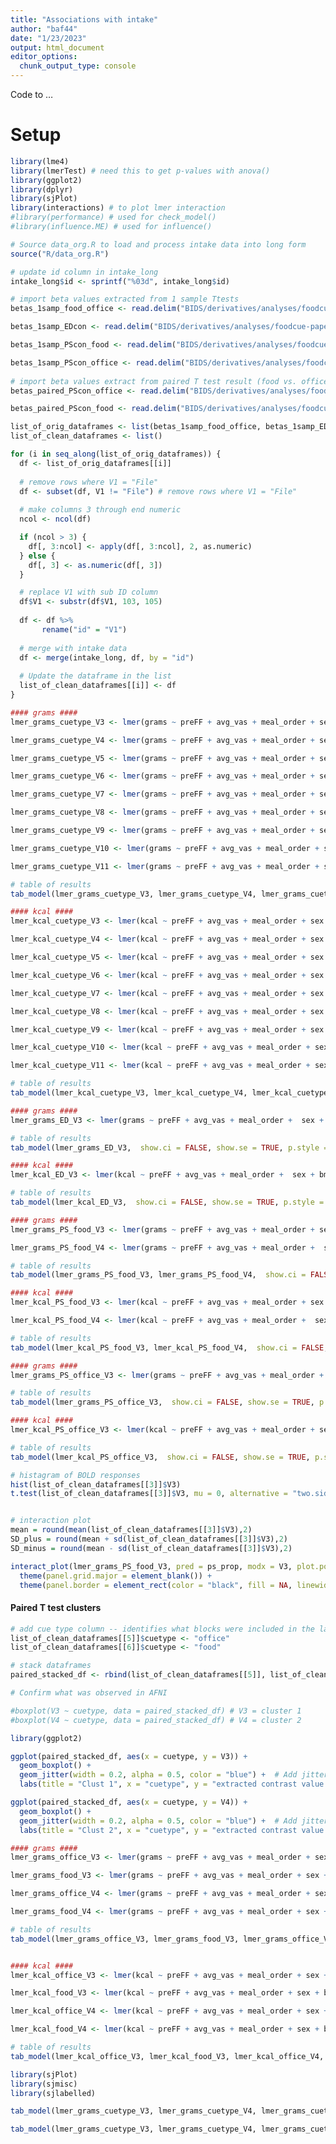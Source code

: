 ```yaml
---
title: "Associations with intake"
author: "baf44"
date: "1/23/2023"
output: html_document
editor_options: 
  chunk_output_type: console
---
```


Code to ...

# Setup

```r
library(lme4)
library(lmerTest) # need this to get p-values with anova()
library(ggplot2)
library(dplyr)
library(sjPlot)
library(interactions) # to plot lmer interaction
#library(performance) # used for check_model()
#library(influence.ME) # used for influence()

# Source data_org.R to load and process intake data into long form
source("R/data_org.R")

# update id column in intake_long
intake_long$id <- sprintf("%03d", intake_long$id)

# import beta values extracted from 1 sample Ttests
betas_1samp_food_office <- read.delim("BIDS/derivatives/analyses/foodcue-paper1/level2/1sampleT/ped_fd-0.9_b20_3runs_noGSR_03-21-23/betas_clust_mask_1samp_Food-Office.txt", header=FALSE)

betas_1samp_EDcon <- read.delim("BIDS/derivatives/analyses/foodcue-paper1/level2/1sampleT/ped_fd-0.9_b20_3runs_noGSR_03-21-23/betas_clust_mask_1samp_High-Low_allPS.txt", header=FALSE)

betas_1samp_PScon_food <- read.delim("BIDS/derivatives/analyses/foodcue-paper1/level2/1sampleT/ped_fd-0.9_b20_3runs_noGSR_03-21-23/betas_clust_mask_1samp_Large-Small_allED.txt", header=FALSE)

betas_1samp_PScon_office <- read.delim("BIDS/derivatives/analyses/foodcue-paper1/level2/1sampleT/ped_fd-0.9_b20_3runs_noGSR_03-21-23/betas_clust_mask_1samp_OfficeLarge-Small.txt", header=FALSE)
 
# import beta values extract from paired T test result (food vs. office, PS contrast)
betas_paired_PScon_office <- read.delim("BIDS/derivatives/analyses/foodcue-paper1/level2/2sample-pairedT/ped_fd-0.9_b20_3runs_noGSR_03-24-23/betas_clust_mask_pairedT_cuetype_OfficeLarge-Small.txt", header=FALSE)

betas_paired_PScon_food <- read.delim("BIDS/derivatives/analyses/foodcue-paper1/level2/2sample-pairedT/ped_fd-0.9_b20_3runs_noGSR_03-24-23/betas_clust_mask_pairedT_cuetype_Large-Small_allED.txt", header=FALSE)

```

```r

list_of_orig_dataframes <- list(betas_1samp_food_office, betas_1samp_EDcon, betas_1samp_PScon_food, betas_1samp_PScon_office, betas_paired_PScon_office, betas_paired_PScon_food)
list_of_clean_dataframes <- list()

for (i in seq_along(list_of_orig_dataframes)) {
  df <- list_of_orig_dataframes[[i]]
  
  # remove rows where V1 = "File"
  df <- subset(df, V1 != "File") # remove rows where V1 = "File"
  
  # make columns 3 through end numeric
  ncol <- ncol(df)

  if (ncol > 3) {
    df[, 3:ncol] <- apply(df[, 3:ncol], 2, as.numeric)
  } else {
    df[, 3] <- as.numeric(df[, 3])
  }

  # replace V1 with sub ID column
  df$V1 <- substr(df$V1, 103, 105)
  
  df <- df %>% 
       rename("id" = "V1")
  
  # merge with intake data
  df <- merge(intake_long, df, by = "id")
  
  # Update the dataframe in the list
  list_of_clean_dataframes[[i]] <- df
}

```

```r

#### grams ####
lmer_grams_cuetype_V3 <- lmer(grams ~ preFF + avg_vas + meal_order + sex + bmi + ps_prop*V3 + (1 | id), data = list_of_clean_dataframes[[1]])

lmer_grams_cuetype_V4 <- lmer(grams ~ preFF + avg_vas + meal_order + sex + bmi + ps_prop*V4 + (1 | id), data = list_of_clean_dataframes[[1]])

lmer_grams_cuetype_V5 <- lmer(grams ~ preFF + avg_vas + meal_order + sex + bmi + ps_prop*V5 + (1 | id), data = list_of_clean_dataframes[[1]])

lmer_grams_cuetype_V6 <- lmer(grams ~ preFF + avg_vas + meal_order + sex + bmi + ps_prop*V6 + (1 | id), data = list_of_clean_dataframes[[1]])

lmer_grams_cuetype_V7 <- lmer(grams ~ preFF + avg_vas + meal_order + sex + bmi + ps_prop*V7 + (1 | id), data = list_of_clean_dataframes[[1]])

lmer_grams_cuetype_V8 <- lmer(grams ~ preFF + avg_vas + meal_order + sex + bmi + ps_prop*V8 + (1 | id), data = list_of_clean_dataframes[[1]])

lmer_grams_cuetype_V9 <- lmer(grams ~ preFF + avg_vas + meal_order + sex + bmi + ps_prop*V9 + (1 | id), data = list_of_clean_dataframes[[1]])

lmer_grams_cuetype_V10 <- lmer(grams ~ preFF + avg_vas + meal_order + sex + bmi + ps_prop*V10 + (1 | id), data = list_of_clean_dataframes[[1]])

lmer_grams_cuetype_V11 <- lmer(grams ~ preFF + avg_vas + meal_order + sex + bmi + ps_prop*V11 + (1 | id), data = list_of_clean_dataframes[[1]])

# table of results
tab_model(lmer_grams_cuetype_V3, lmer_grams_cuetype_V4, lmer_grams_cuetype_V5, lmer_grams_cuetype_V6, lmer_grams_cuetype_V7, lmer_grams_cuetype_V8, lmer_grams_cuetype_V9, lmer_grams_cuetype_V10, lmer_grams_cuetype_V11, show.ci = FALSE, show.se = TRUE, p.style = c("stars"), collapse.se = TRUE)

#### kcal ####
lmer_kcal_cuetype_V3 <- lmer(kcal ~ preFF + avg_vas + meal_order + sex + bmi + ps_prop*V3 + (1 | id), data = list_of_clean_dataframes[[1]])

lmer_kcal_cuetype_V4 <- lmer(kcal ~ preFF + avg_vas + meal_order + sex + bmi + ps_prop*V4 + (1 | id), data = list_of_clean_dataframes[[1]])

lmer_kcal_cuetype_V5 <- lmer(kcal ~ preFF + avg_vas + meal_order + sex + bmi + ps_prop*V5 + (1 | id), data = list_of_clean_dataframes[[1]])

lmer_kcal_cuetype_V6 <- lmer(kcal ~ preFF + avg_vas + meal_order + sex + bmi + ps_prop*V6 + (1 | id), data = list_of_clean_dataframes[[1]])

lmer_kcal_cuetype_V7 <- lmer(kcal ~ preFF + avg_vas + meal_order + sex + bmi + ps_prop*V7 + (1 | id), data = list_of_clean_dataframes[[1]])

lmer_kcal_cuetype_V8 <- lmer(kcal ~ preFF + avg_vas + meal_order + sex + bmi + ps_prop*V8 + (1 | id), data = list_of_clean_dataframes[[1]])

lmer_kcal_cuetype_V9 <- lmer(kcal ~ preFF + avg_vas + meal_order + sex + bmi + ps_prop*V9 + (1 | id), data = list_of_clean_dataframes[[1]])

lmer_kcal_cuetype_V10 <- lmer(kcal ~ preFF + avg_vas + meal_order + sex + bmi + ps_prop*V10 + (1 | id), data = list_of_clean_dataframes[[1]])

lmer_kcal_cuetype_V11 <- lmer(kcal ~ preFF + avg_vas + meal_order + sex + bmi + ps_prop*V11 + (1 | id), data = list_of_clean_dataframes[[1]])

# table of results
tab_model(lmer_kcal_cuetype_V3, lmer_kcal_cuetype_V4, lmer_kcal_cuetype_V5, lmer_kcal_cuetype_V6, lmer_kcal_cuetype_V7, lmer_kcal_cuetype_V8, lmer_kcal_cuetype_V9, lmer_kcal_cuetype_V10, lmer_kcal_cuetype_V11, show.ci = FALSE, show.se = TRUE, p.style = c("stars"), collapse.se = TRUE)

```


```r

#### grams ####
lmer_grams_ED_V3 <- lmer(grams ~ preFF + avg_vas + meal_order +  sex + bmi + ps_prop*V3 + (1 | id), data = list_of_clean_dataframes[[2]])

# table of results
tab_model(lmer_grams_ED_V3,  show.ci = FALSE, show.se = TRUE, p.style = c("stars"), collapse.se = TRUE)

#### kcal ####
lmer_kcal_ED_V3 <- lmer(kcal ~ preFF + avg_vas + meal_order +  sex + bmi + ps_prop*V3 + (1 | id), data = list_of_clean_dataframes[[2]])

# table of results
tab_model(lmer_kcal_ED_V3,  show.ci = FALSE, show.se = TRUE, p.style = c("stars"), collapse.se = TRUE)

```

```r

#### grams ####
lmer_grams_PS_food_V3 <- lmer(grams ~ preFF + avg_vas + meal_order + sex + bmi + ps_prop*V3 + (1 | id), data = list_of_clean_dataframes[[3]])

lmer_grams_PS_food_V4 <- lmer(grams ~ preFF + avg_vas + meal_order +  sex + bmi + ps_prop*V4 + (1 | id), data = list_of_clean_dataframes[[3]])

# table of results
tab_model(lmer_grams_PS_food_V3, lmer_grams_PS_food_V4,  show.ci = FALSE, show.se = TRUE, p.style = c("stars"), collapse.se = TRUE)

#### kcal ####
lmer_kcal_PS_food_V3 <- lmer(kcal ~ preFF + avg_vas + meal_order + sex + bmi + ps_prop*V3 + (1 | id), data = list_of_clean_dataframes[[3]])

lmer_kcal_PS_food_V4 <- lmer(kcal ~ preFF + avg_vas + meal_order +  sex + bmi + ps_prop*V4 + (1 | id), data = list_of_clean_dataframes[[3]])

# table of results
tab_model(lmer_kcal_PS_food_V3, lmer_kcal_PS_food_V4,  show.ci = FALSE, show.se = TRUE, p.style = c("stars"), collapse.se = TRUE)

```

```r

#### grams ####
lmer_grams_PS_office_V3 <- lmer(grams ~ preFF + avg_vas + meal_order + sex + bmi + ps_prop*V3 + (1 | id), data = list_of_clean_dataframes[[4]])

# table of results
tab_model(lmer_grams_PS_office_V3,  show.ci = FALSE, show.se = TRUE, p.style = c("stars"), collapse.se = TRUE)

#### kcal ####
lmer_kcal_PS_office_V3 <- lmer(kcal ~ preFF + avg_vas + meal_order + sex + bmi + ps_prop*V3 + (1 | id), data = list_of_clean_dataframes[[4]])

# table of results
tab_model(lmer_kcal_PS_office_V3,  show.ci = FALSE, show.se = TRUE, p.style = c("stars"), collapse.se = TRUE)

```


```r

# histagram of BOLD responses 
hist(list_of_clean_dataframes[[3]]$V3)
t.test(list_of_clean_dataframes[[3]]$V3, mu = 0, alternative = "two.sided")


# interaction plot
mean = round(mean(list_of_clean_dataframes[[3]]$V3),2)
SD_plus = round(mean + sd(list_of_clean_dataframes[[3]]$V3),2)
SD_minus = round(mean - sd(list_of_clean_dataframes[[3]]$V3),2)

interact_plot(lmer_grams_PS_food_V3, pred = ps_prop, modx = V3, plot.points = TRUE, modx.values = c(SD_minus, mean, SD_plus), line.thickness = 2) + 
  theme(panel.grid.major = element_blank()) + 
  theme(panel.border = element_rect(color = "black", fill = NA, linewidth = .5))
```

#### Paired T test clusters ####
```r

# add cue type column -- identifies what blocks were included in the large-small contrast
list_of_clean_dataframes[[5]]$cuetype <- "office"
list_of_clean_dataframes[[6]]$cuetype <- "food"

# stack dataframes
paired_stacked_df <- rbind(list_of_clean_dataframes[[5]], list_of_clean_dataframes[[6]])

```

```r
# Confirm what was observed in AFNI

#boxplot(V3 ~ cuetype, data = paired_stacked_df) # V3 = cluster 1 
#boxplot(V4 ~ cuetype, data = paired_stacked_df) # V4 = cluster 2 

library(ggplot2)

ggplot(paired_stacked_df, aes(x = cuetype, y = V3)) +
  geom_boxplot() +
  geom_jitter(width = 0.2, alpha = 0.5, color = "blue") +  # Add jittered points
  labs(title = "Clust 1", x = "cuetype", y = "extracted contrast value (large - small)")

ggplot(paired_stacked_df, aes(x = cuetype, y = V4)) +
  geom_boxplot() +
  geom_jitter(width = 0.2, alpha = 0.5, color = "blue") +  # Add jittered points
  labs(title = "Clust 2", x = "cuetype", y = "extracted contrast value (large - small)")

```

```r
#### grams ####
lmer_grams_office_V3 <- lmer(grams ~ preFF + avg_vas + meal_order + sex + bmi + ps_prop*V3 + (1 | id), data = list_of_clean_dataframes[[5]])

lmer_grams_food_V3 <- lmer(grams ~ preFF + avg_vas + meal_order + sex + bmi + ps_prop*V3 + (1 | id), data = list_of_clean_dataframes[[6]])

lmer_grams_office_V4 <- lmer(grams ~ preFF + avg_vas + meal_order + sex + bmi + ps_prop*V4 + (1 | id), data = list_of_clean_dataframes[[5]])

lmer_grams_food_V4 <- lmer(grams ~ preFF + avg_vas + meal_order + sex + bmi + ps_prop*V4 + (1 | id), data = list_of_clean_dataframes[[6]])

# table of results
tab_model(lmer_grams_office_V3, lmer_grams_food_V3, lmer_grams_office_V4, lmer_grams_food_V4, show.ci = FALSE, show.se = TRUE, p.style = c("stars"), collapse.se = TRUE)


#### kcal ####
lmer_kcal_office_V3 <- lmer(kcal ~ preFF + avg_vas + meal_order + sex + bmi + ps_prop*V3 + (1 | id), data = list_of_clean_dataframes[[5]])

lmer_kcal_food_V3 <- lmer(kcal ~ preFF + avg_vas + meal_order + sex + bmi + ps_prop*V3 + (1 | id), data = list_of_clean_dataframes[[6]])

lmer_kcal_office_V4 <- lmer(kcal ~ preFF + avg_vas + meal_order + sex + bmi + ps_prop*V4 + (1 | id), data = list_of_clean_dataframes[[5]])

lmer_kcal_food_V4 <- lmer(kcal ~ preFF + avg_vas + meal_order + sex + bmi + ps_prop*V4 + (1 | id), data = list_of_clean_dataframes[[6]])

# table of results
tab_model(lmer_kcal_office_V3, lmer_kcal_food_V3, lmer_kcal_office_V4, lmer_kcal_food_V4, show.ci = FALSE, show.se = TRUE, p.style = c("stars"), collapse.se = TRUE)

```

```r
library(sjPlot)
library(sjmisc)
library(sjlabelled)

tab_model(lmer_grams_cuetype_V3, lmer_grams_cuetype_V4, lmer_grams_cuetype_V5, lmer_grams_cuetype_V6, lmer_grams_cuetype_V7, lmer_grams_cuetype_V8, lmer_grams_cuetype_V9)

tab_model(lmer_grams_cuetype_V3, lmer_grams_cuetype_V4, lmer_grams_cuetype_V5, lmer_grams_cuetype_V6, lmer_grams_cuetype_V7, lmer_grams_cuetype_V8, lmer_grams_cuetype_V9)
```

